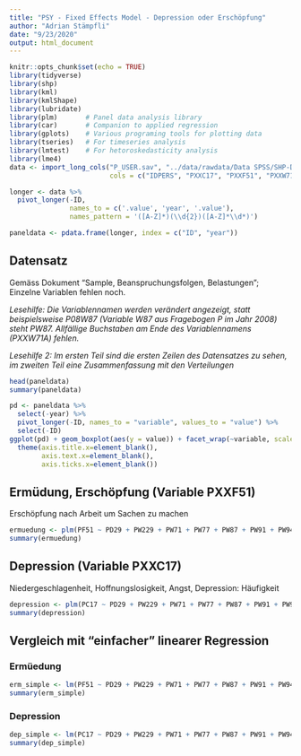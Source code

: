 ```yaml
---
title: "PSY - Fixed Effects Model - Depression oder Erschöpfung"
author: "Adrian Stämpfli"
date: "9/23/2020"
output: html_document
---
```


```r
knitr::opts_chunk$set(echo = TRUE)
library(tidyverse)
library(shp)
library(kml)
library(kmlShape)
library(lubridate)
library(plm)       # Panel data analysis library
library(car)       # Companion to applied regression
library(gplots)    # Various programing tools for plotting data
library(tseries)   # For timeseries analysis
library(lmtest)    # For hetoroskedasticity analysis
library(lme4)
data <- import_long_cols("P_USER.sav", "../data/rawdata/Data SPSS/SHP-Data-W1-W21-SPSS",
                         cols = c("IDPERS", "PXXC17", "PXXF51", "PXXW71A", "PXXW77", "PXXW87", "PXXW91", "PXXW94", "PXXW100", "PXXW216", "PXXW229", "PXXW603", "PXXW604", "PXXW605", "PXXW606", "PXXD29", "PXXL11", "PXXF50", "PXXF52", "PXXC08", "PXXC11", "PXXC19A", "PXXF08"), year_start = "2008", year_end = "2017")

longer <- data %>%
  pivot_longer(-ID,
               names_to = c('.value', 'year', '.value'),
               names_pattern = '([A-Z]*)(\\d{2})([A-Z]*\\d*)')

paneldata <- pdata.frame(longer, index = c("ID", "year"))
```

## Datensatz

Gemäss Dokument "Sample, Beanspruchungsfolgen, Belastungen"; Einzelne Variablen fehlen noch.

*Lesehilfe: Die Variablennamen werden verändert angezeigt, statt beispielsweise P08W87 (Variable W87 aus Fragebogen P im Jahr 2008) steht PW87. Allfällige Buchstaben am Ende des Variablennamens (PXXW71A) fehlen.*

*Lesehilfe 2: Im ersten Teil sind die ersten Zeilen des Datensatzes zu sehen, im zweiten Teil eine Zusammenfassung mit den Verteilungen*

```r
head(paneldata)
summary(paneldata)
```


```r
pd <- paneldata %>% 
  select(-year) %>%
  pivot_longer(-ID, names_to = "variable", values_to = "value") %>%
  select(-ID)
ggplot(pd) + geom_boxplot(aes(y = value)) + facet_wrap(~variable, scales = "free_y") + 
  theme(axis.title.x=element_blank(),
        axis.text.x=element_blank(),
        axis.ticks.x=element_blank())
```


## Ermüdung, Erschöpfung (Variable PXXF51)

Erschöpfung nach Arbeit um Sachen zu machen

```r
ermuedung <- plm(PF51 ~ PD29 + PW229 + PW71 + PW77 + PW87 + PW91 + PW94 + PW100 + PW216 + PW603 + PW604 + PW605 + PW606 + PL11 + PF08 + PF50 + PF52 + PC08 + PC11 + PC19, data=paneldata, model="within")
summary(ermuedung)

```

## Depression (Variable PXXC17)

Niedergeschlagenheit, Hoffnungslosigkeit, Angst, Depression: Häufigkeit

```r
depression <- plm(PC17 ~ PD29 + PW229 + PW71 + PW77 + PW87 + PW91 + PW94 + PW100 + PW216 + PW603 + PW604 + PW605 + PW606 + PL11 + PF08 + PF50 + PF52 + PC08 + PC11 + PC19, data=paneldata, model="within")
summary(depression)

```

## Vergleich mit "einfacher" linearer Regression

### Ermüedung

```r
erm_simple <- lm(PF51 ~ PD29 + PW229 + PW71 + PW77 + PW87 + PW91 + PW94 + PW100 + PW216 + PW603 + PW604 + PW605 + PW606 + PL11 + PF08 + PF50 + PF52 + PC08 + PC11 + PC19, data=paneldata)
summary(erm_simple)
```


### Depression

```r
dep_simple <- lm(PC17 ~ PD29 + PW229 + PW71 + PW77 + PW87 + PW91 + PW94 + PW100 + PW216 + PW603 + PW604 + PW605 + PW606 + PL11 + PF08 + PF50 + PF52 + PC08 + PC11 + PC19, data=paneldata)
summary(dep_simple)
```

